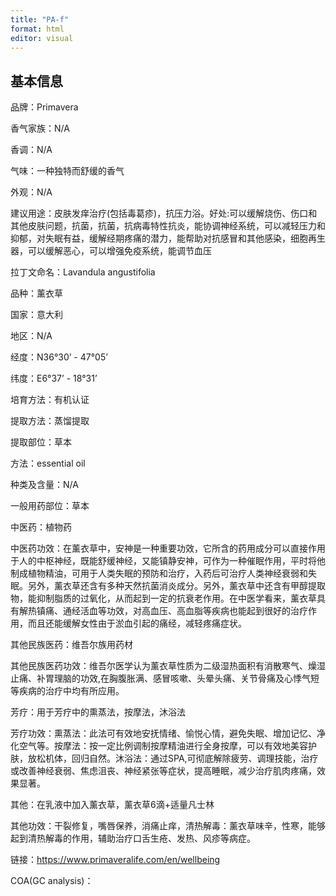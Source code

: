 ```yaml
---
title: "PA-f"
format: html
editor: visual
---
```


## 基本信息

品牌：Primavera

香气家族：N/A

香调：N/A

气味：一种独特而舒缓的香气

外观：N/A

建议用途：皮肤发痒治疗(包括毒葛疹)，抗压力浴。好处:可以缓解烧伤、伤口和其他皮肤问题，抗菌，抗菌，抗病毒特性抗炎，能协调神经系统，可以减轻压力和抑郁，对失眠有益，缓解经期疼痛的潜力，能帮助对抗感冒和其他感染，细胞再生器，可以缓解恶心，可以增强免疫系统，能调节血压

拉丁文命名：Lavandula angustifolia

品种：薰衣草

国家：意大利

地区：N/A

经度：N36°30' - 47°05'

纬度：E6°37' - 18°31'

培育方法：有机认证

提取方法：蒸馏提取

提取部位：草本

方法：essential oil

种类及含量：N/A

一般用药部位：草本

中医药：植物药

中医药功效：在薰衣草中，安神是一种重要功效，它所含的药用成分可以直接作用于人的中枢神经，既能舒缓神经，又能镇静安神，可作为一种催眠作用，平时将他制成植物精油，可用于人类失眠的预防和治疗，入药后可治疗人类神经衰弱和失眠。另外，薰衣草还含有多种天然抗菌消炎成分。另外，薰衣草中还含有甲醇提取物，能抑制脂质的过氧化，从而起到一定的抗衰老作用。在中医学看来，薰衣草具有解热镇痛、通经活血等功效，对高血压、高血脂等疾病也能起到很好的治疗作用，而且还能缓解女性由于淤血引起的痛经，减轻疼痛症状。

其他民族医药：维吾尔族用药材

其他民族医药功效：维吾尔医学认为薰衣草性质为二级湿热面积有消散寒气、燥湿止痛、补胃理脑的功效,在胸腹胀满、感冒咳嗽、头晕头痛、关节骨痛及心悸气短等疾病的治疗中均有所应用。

芳疗：用于芳疗中的熏蒸法，按摩法，沐浴法

芳疗功效：熏蒸法：此法可有效地安抚情绪、愉悦心情，避免失眠、增加记忆、净化空气等。按摩法：按一定比例调制按摩精油进行全身按摩，可以有效地美容护肤，放松机体，回归自然。沐浴法：通过SPA,可彻底解除疲劳、调理技能，治疗或改善神经衰弱、焦虑沮丧、神经紧张等症状，提高睡眠，减少治疗肌肉疼痛，效果显著。

其他：在乳液中加入薰衣草，薰衣草6滴+适量凡士林

其他功效：干裂修复，嘴唇保养，消痛止痒，清热解毒：薰衣草味辛，性寒，能够起到清热解毒的作用，辅助治疗口舌生疮、发热、风疹等病症。

链接：<https://www.primaveralife.com/en/wellbeing>

COA(GC analysis)：
